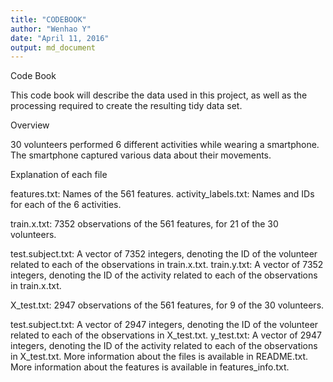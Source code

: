 ```yaml
---
title: "CODEBOOK"
author: "Wenhao Y"
date: "April 11, 2016"
output: md_document
---
```

Code Book

This code book will describe the data used in this project, as well as the processing required to create the resulting tidy data set.

Overview

30 volunteers performed 6 different activities while wearing a smartphone. The smartphone captured various data about their movements.

Explanation of each file

features.txt: Names of the 561 features.
activity_labels.txt: Names and IDs for each of the 6 activities.

train.x.txt: 7352 observations of the 561 features, for 21 of the 30 volunteers.

test.subject.txt: A vector of 7352 integers, denoting the ID of the volunteer related to each of the observations in train.x.txt.
train.y.txt: A vector of 7352 integers, denoting the ID of the activity related to each of the observations in train.x.txt.

X_test.txt: 2947 observations of the 561 features, for 9 of the 30 volunteers.

test.subject.txt: A vector of 2947 integers, denoting the ID of the volunteer related to each of the observations in X_test.txt.
y_test.txt: A vector of 2947 integers, denoting the ID of the activity related to each of the observations in X_test.txt.
More information about the files is available in README.txt. More information about the features is available in features_info.txt.